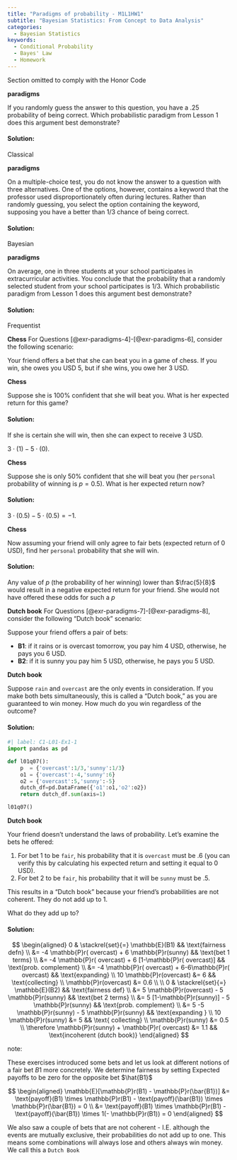 ```yaml
---
title: "Paradigms of probability - M1L1HW1"
subtitle: "Bayesian Statistics: From Concept to Data Analysis"
categories:
  - Bayesian Statistics
keywords:
  - Conditional Probability
  - Bayes' Law
  - Homework
---
```



:::: {.content-visible unless-profile="HC"}

::: {.callout-caution}
Section omitted to comply with the Honor Code
:::

::::
:::: {.content-hidden unless-profile="HC"} 



::: {#exr-paradigms-1}
[**paradigms**]{.column-margin}

If you randomly guess the answer to this question, you have a .25 probability of being correct. Which probabilistic paradigm from Lesson 1 does this argument best demonstrate?
:::

::: {.solution .callout-tip collapse="true"}
#### Solution:

Classical
:::

::: {#exr-paradigms-2}
[**paradigms**]{.column-margin}

On a multiple-choice test, you do not know the answer to a question with three alternatives. One of the options, however, contains a keyword that the professor used disproportionately often during lectures. Rather than randomly guessing, you select the option containing the keyword, supposing you have a better than 1/3 chance of being correct.
:::

::: {.solution .callout-tip collapse="true"}
#### Solution:

Bayesian
:::

::: {#exr-paradigms-3}
[**paradigms**]{.column-margin}

On average, one in three students at your school participates in extracurricular activities. You conclude that the probability that a randomly selected student from your school participates is 1/3. Which probabilistic paradigm from Lesson 1 does this argument best demonstrate?
:::

::: {.solution .callout-tip collapse="true"}
#### Solution:

Frequentist
:::

[**Chess**]{.column-margin} For Questions [@exr-paradigms-4]-[@exr-paradigms-6], consider the following scenario:

Your friend offers a bet that she can beat you in a game of chess. If you win, she owes you USD 5, but if she wins, you owe her 3 USD.

::: {#exr-paradigms-4}
[**Chess**]{.column-margin}

Suppose she is 100% confident that she will beat you. What is her expected return for this game?
:::

::: {.solution .callout-tip collapse="true"}
#### Solution:

If she is certain she will win, then she can expect to receive 3 USD.

$3 \cdot (1) − 5 \cdot (0)$.
:::

::: {#exr-paradigms-5}
[**Chess**]{.column-margin}

Suppose she is only 50% confident that she will beat you (her `personal` probability of winning is $p=0.5$). What is her expected return now?
:::

::: {.solution .callout-tip collapse="true"}
#### Solution:

$3 \cdot (0.5) − 5 \cdot (0.5) = -1$.
:::

::: {#exr-paradigms-6}
[**Chess**]{.column-margin}

Now assuming your friend will only agree to fair bets (expected return of 0 USD), find her `personal` probability that she will win.
:::

::: {.solution .callout-tip collapse="true"}
#### Solution:

Any value of $p$ (the probability of her winning) lower than $\frac{5}{8}$ would result in a negative expected return for your friend. She would not have offered these odds for such a $p$
:::

[**Dutch book**]{.column-margin} For Questions [@exr-paradigms-7]-[@exr-paradigms-8], consider the following "Dutch book" scenario:

Suppose your friend offers a pair of bets:

-   **B1**: if it rains or is overcast tomorrow, you pay him 4 USD, otherwise, he pays you 6 USD.
-   **B2**: if it is sunny you pay him 5 USD, otherwise, he pays you 5 USD.

::: {#exr-paradigms-7}
[**Dutch book**]{.column-margin}

Suppose `rain` and `overcast` are the only events in consideration. If you make both bets simultaneously, this is called a "Dutch book," as you are guaranteed to win money. How much do you win regardless of the outcome?
:::

::: {.solution .callout-tip collapse="true"}
#### Solution:

```python
#| label: C1-L01-Ex1-1
import pandas as pd

def l01q07():
    p  = {'overcast':1/3,'sunny':1/3}
    o1 = {'overcast':-4,'sunny':6}
    o2 = {'overcast':5,'sunny':-5}
    dutch_df=pd.DataFrame({'o1':o1,'o2':o2})
    return dutch_df.sum(axis=1)

l01q07()
```
:::

::: {#exr-paradigms-8}
[**Dutch book**]{.column-margin}

Your friend doesn't understand the laws of probability. Let's examine the bets he offered:

1.  For bet 1 to be `fair`, his probability that it is `overcast` must be .6 (you can verify this by calculating his expected return and setting it equal to 0 USD).
2.  For bet 2 to be `fair`, his probability that it will be `sunny` must be .5.

This results in a "Dutch book" because your friend's probabilities are not coherent. They do not add up to 1.

What do they add up to?
:::

::: {.solution .callout-tip .column-page-inset-right collapse="true"}
#### Solution:

$$
  \begin{aligned}
    0                  & \stackrel{set}{=}   \mathbb{E}(B1)       && \text{fairness defn}
  \\                     &= -4  \mathbb{P}r( overcast) + 6  \mathbb{P}r(sunny)          && \text{bet 1 terms}
  \\                     &= -4  \mathbb{P}r( overcast) + 6  [1-\mathbb{P}r( overcast)]  && \text{prob. complement}
  \\                     &= -4  \mathbb{P}r( overcast) + 6-6\mathbb{P}r( overcast)      && \text{expanding}
  \\  10 \mathbb{P}r(overcast)     &= 6                                       && \text{collecting}
  \\  \mathbb{P}r(overcast)        &= 0.6  
  \\
  \\  0                  & \stackrel{set}{=} \mathbb{E}(B2)         && \text{fairness def}
  \\                     &= 5 \mathbb{P}r(overcast)  - 5 \mathbb{P}r(sunny)             && \text{bet 2  terms}
  \\                     &= 5 [1-\mathbb{P}r(sunny)] - 5   \mathbb{P}r(sunny)           && \text{prob. complement}
  \\                     &= 5 -5 \mathbb{P}r(sunny) - 5   \mathbb{P}r(sunny)            && \text{expanding }
  \\  10  \mathbb{P}r(sunny)       &= 5                                       && \text{  collecting}
  \\  \mathbb{P}r(sunny)  &= 0.5
  \\ \therefore \mathbb{P}r(sunny) + \mathbb{P}r( overcast) &= 1.1                      && \text{incoherent (dutch book)}
  \end{aligned}
$$
:::

note:

These exercises introduced some bets and let us look at different notions of a fair bet $B1$ more concretely. We determine fairness by setting Expected payoffs to be zero for the opposite bet $\hat{B1}$

$$ 
\begin{aligned}
    \mathbb{E}[\mathbb{P}r(B1) - \mathbb{P}r(\bar{B1})] &= \text{payoff}(B1) \times \mathbb{P}r(B1) - \text{payoff}(\bar{B1}) \times \mathbb{P}r(\bar{B1}) = 0 \\
   &= \text{payoff}(B1) \times \mathbb{P}r(B1) - \text{payoff}(\bar{B1}) \times 1(- \mathbb{P}r(B1)) = 0 
\end{aligned}
$$

We also saw a couple of bets that are not coherent - I.E. although the events are mutually exclusive, their probabilities do not add up to one. This means some combinations will always lose and others always win money. We call this a `Dutch Book`

::::